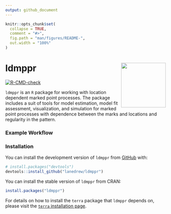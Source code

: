 ```yaml
---
output: github_document
---
```


<!-- README.md is generated from README.Rmd. Please edit that file -->

```r
knitr::opts_chunk$set(
  collapse = TRUE,
  comment = "#>",
  fig.path = "man/figures/README-",
  out.width = "100%"
)
```

# ldmppr  <img src="man/figures/ldmppr_logo_hex5.png" align="right" height="140" /></a>

<!-- badges: start -->
[![R-CMD-check](https://github.com/lanedrew/ldmppr/actions/workflows/r.yml/badge.svg)](https://github.com/lanedrew/ldmppr/actions/workflows/r.yml)
<!-- badges: end -->

`ldmppr` is an `R` package for working with location dependent marked point processes. The package includes a suit of tools for model estimation, model fit assessment, visualization, and simulation for marked point processes with dependence between the marks and locations and regularity in the pattern. 

### Example Workflow





### Installation

You can install the development version of `ldmppr` from [GitHub](https://github.com/) with:

``` r
# install.packages("devtools")
devtools::install_github("lanedrew/ldmppr")
```

You can install the stable version of `ldmppr` from CRAN:

``` r
install.packages("ldmppr")
```

For details on how to install the `terra` package that `ldmppr` depends on, please visit the [`terra` installation page](https://github.com/rspatial/terra).
